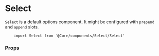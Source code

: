 
<Meta title="Components API|Select" />

# Select

`Select` is a default options component. It might be configured with `prepend` and `append` slots.

```
    import Select from '@Core/components/Select/Select'
```

### Props

<Props of={Select} />
